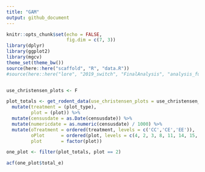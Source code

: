 ```yaml
---
title: "GAM"
output: github_document
---
```


```r
knitr::opts_chunk$set(echo = FALSE,
                      fig.dim = c(7, 3))
library(dplyr)
library(ggplot2)
library(mgcv)
theme_set(theme_bw())
source(here::here("scaffold", "R", "data.R"))
#source(here::here("lore", "2019_switch", "FinalAnalysis", "analysis_functions.R"))


use_christensen_plots <- F

plot_totals <- get_rodent_data(use_christensen_plots = use_christensen_plots, return_plot = T) %>%
  mutate(treatment = (plot_type),
         plot = (plot)) %>%
  mutate(censusdate = as.Date(censusdate)) %>%
  mutate(numericdate = as.numeric(censusdate) / 1000) %>%
  mutate(oTreatment = ordered(treatment, levels = c('CC','CE','EE')),
         oPlot      = ordered(plot, levels = c(4, 2, 3, 8, 11, 14, 15, 17, 19, 22)),
         plot       = factor(plot))

```

```r

one_plot <- filter(plot_totals, plot == 2)

acf(one_plot$total_e)

```
